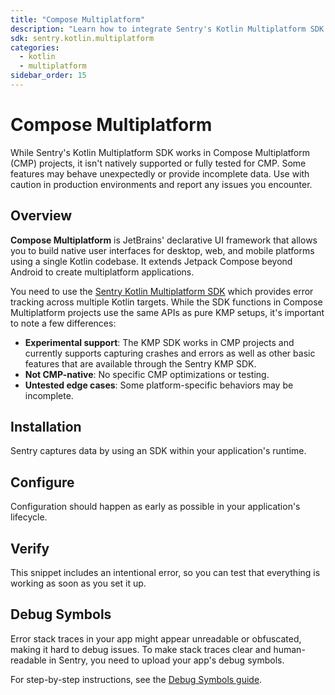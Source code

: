 ```yaml
---
title: "Compose Multiplatform"
description: "Learn how to integrate Sentry's Kotlin Multiplatform SDK into your Compose Multiplatform project for cross-platform error tracking."
sdk: sentry.kotlin.multiplatform
categories:
  - kotlin
  - multiplatform
sidebar_order: 15
---
```


# Compose Multiplatform

<Alert level="warning" title="Experimental Support">
While Sentry's Kotlin Multiplatform SDK works in Compose Multiplatform (CMP) projects, it isn't natively supported or fully tested for CMP. Some features may behave unexpectedly or provide incomplete data. Use with caution in production environments and report any issues you encounter.
</Alert>

## Overview

**Compose Multiplatform** is JetBrains' declarative UI framework that allows you to build native user interfaces for desktop, web, and mobile platforms using a single Kotlin codebase. It extends Jetpack Compose beyond Android to create multiplatform applications.

You need to use the [Sentry Kotlin Multiplatform SDK](/platforms/kotlin/guides/kotlin-multiplatform/) which provides error tracking across multiple Kotlin targets. While the SDK functions in Compose Multiplatform projects use the same APIs as pure KMP setups, it's important to note a few differences:

- **Experimental support**: The KMP SDK works in CMP projects and currently supports capturing crashes and errors as well as other basic features that are available through the Sentry KMP SDK.
- **Not CMP-native**: No specific CMP optimizations or testing.
- **Untested edge cases**: Some platform-specific behaviors may be incomplete.

## Installation

Sentry captures data by using an SDK within your application's runtime.

<PlatformContent includePath="getting-started-install" />

## Configure

Configuration should happen as early as possible in your application's lifecycle.

<PlatformContent includePath="getting-started-config" />

## Verify

This snippet includes an intentional error, so you can test that everything is working as soon as you set it up.

<PlatformContent includePath="getting-started-verify" />

## Debug Symbols

Error stack traces in your app might appear unreadable or obfuscated, making it hard to debug issues. To make stack traces clear and human-readable in Sentry, you need to upload your app's debug symbols.

For step-by-step instructions, see the [Debug Symbols guide](/platforms/kotlin/guides/kotlin-multiplatform/debug-symbols/).
